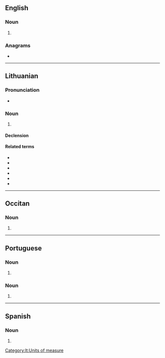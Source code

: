 ==English==

===Noun===
{{head|en|noun form}}

# {{plural of|en|grama}}

===Anagrams===
* {{anagrams|en|a=aagmrs|Magars|margas|ragams|rāgams}}

----

==Lithuanian==
{{wikipedia|lang=lt}}

===Pronunciation===
* {{IPA|lt|[ˈɡrä̌ːmɐs̪]}}

===Noun===
{{lt-noun|head=grãmas|m|grãmai|2}}

# {{l|en|gram}}

====Declension====
{{lt-noun-m-as-2|gram|grãm}}

====Related terms====
{{qualifier|Noun}}
* {{l|lt|centigramas|g=m}}
* {{l|lt|decigramas|g=m}}
* {{l|lt|dekagramas|g=m}}
* {{l|lt|hektogramas|g=m}}
* {{l|lt|kilogramas|g=m}}
* {{l|lt|milligramas|g=m}}

[[Category:lt:Units of measure]]

----

==Occitan==

===Noun===
{{head|oc|noun form}}

# {{plural of|oc|grama}}

----

==Portuguese==

===Noun===
{{head|pt|noun form|g=m}}

# {{plural of|pt|grama}}

===Noun===
{{head|pt|noun form|g=f}}

# {{plural of|pt|grama}}

----

==Spanish==

===Noun===
{{head|es|noun form|g=f-p}}

# {{noun form of|es|grama||p}}